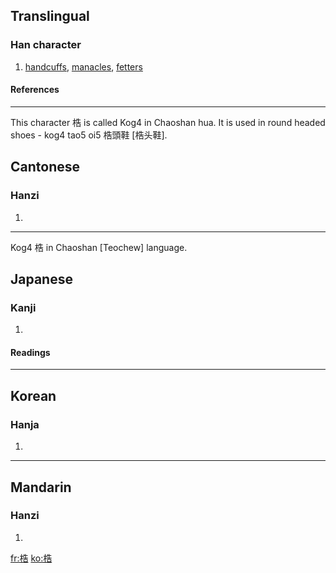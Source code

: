 ==Translingual==
===Han character===
{{Han char|rn=75|rad=木|as=07|sn=11|four=4496<sub>1</sub>|canj=木竹土口 (DHGR)}}
# [[handcuffs]], [[manacles]], [[fetters]]
====References====
{{Han ref|kx=0528.210|dkj=14841|dj=0917.090|hdz=21215.080|uh=688F|ud=26767|bh=D5C0|bd=54720}}

----
This character 梏 is called Kog4 in Chaoshan hua. It is used in round headed shoes - kog4 tao5 oi5 梏頭鞋 [梏头鞋].

==Cantonese==
===Hanzi===
{{yue-hanzi|jyut=|y=guk1}}
# {{defn|Cantonese}}

----
Kog4 梏 in Chaoshan [Teochew] language.

==Japanese==
===Kanji===
{{ja-kanji|grade=|rs=木07}}
# {{defn|Japanese}} 
====Readings====
{{ja-readings|on=[[こく]] (koku), [[かく]] (kaku)|kun=[[てかせ]] (tekase)}}

----
==Korean==
===Hanja===
{{ko-hanja|hangeul=곡|eumhun=|rv=gok|mr=kok|y=kok}}
# {{defn|Korean}}

----
==Mandarin==
===Hanzi===
{{cmn-hanzi|pin=[[gù]] (gu4), [[jué]] (jue2)|wg=ku<sup>4</sup>, chüeh<sup>2</sup>}}
# {{defn|Mandarin}}

[[fr:梏]]
[[ko:梏]]